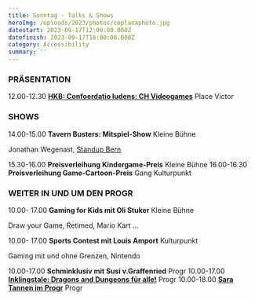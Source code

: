 ```yaml
---
title: Sonntag - Talks & Shows
heroImg: /uploads/2023/photos/coplanaphoto.jpg
datestart: 2023-09-17T12:00:00.000Z
datefinish: 2023-09-17T18:00:00.000Z
category: Accessibility
summary: ''
---
```


### PRÄSENTATION

12.00-12.30 	**[HKB: Confoerdatio ludens: CH Videogames](https://chludens.hypotheses.org/)**		Place Victor

### SHOWS

14.00-15.00	**Tavern Busters: Mitspiel-Show**			Kleine Bühne

  Jonathan Wegenast, [Standup Bern](https://standupbern.ch/)

15.30-16.00	**Preisverleihung Kindergame-Preis**			Kleine Bühne
16.00-16.30	**Preisverleihung Game-Cartoon-Preis**		Gang Kulturpunkt

### WEITER IN UND UM DEN PROGR

10.00- 17.00 	**Gaming for Kids mit Oli Stuker**			Kleine Bühne

  Draw your Game, Retimed, Mario Kart ...

10.00- 17.00	**Sports Contest mit Louis Amport**	Kulturpunkt

  Gaming mit und ohne Grenzen, Nintendo
		
10.00-17.00	**Schminklusiv mit Susi v.Graffenried**			Progr
10.00-17.00	**[Inklingstale: Dragons and Dungeons für alle!](https://www.youtube.com/c/InklingsTale)** 	Progr
10.00-18.00	**[Sara Tannen im Progr](https://topoilog.ch/enter-sara-tannen-meets-real-life/)**				Progr 